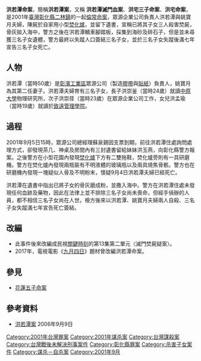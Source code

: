 {{No footnotes|time=2021-09-25T09:06:05+00:00}}
{{Infobox civilian attack
|title= 洪若潭命案
|image= 
|alt=
|caption=
|map=
|map_alt=
|map_caption=
|location= {{Flag|台灣}}[[彰化縣|彰化縣]][[二林鎮|二林鎮]]中西里中一路
|coordinates= 
|date= 2001年9月
|time=
|timezone=
|target= 
|motive= 不明
|type= 
|weapons=
|fatalities= 5
|susperp=洪若潭<br>姚寶月
}}
'''洪若潭命案'''，簡稱'''洪若潭案'''，又稱 '''洪若潭滅門血案'''、'''洪宅三子命案'''、'''洪宅命案'''，是2001年[[臺灣|臺灣]][[彰化縣|彰化縣]][[二林鎮|二林鎮]]的一起[[倫常命案|倫常命案]]，眾源企業公司負責人洪若潭與姚寶月夫婦，陳屍於自家用小型[[焚化爐|焚化爐]]，並留下遺書，宣稱已將其子女三人殺害焚屍，骨灰拋入海中，警方之後在洪若潭轎車腳踏板，採集到海砂及碎石子，但是並未尋獲三名子女遺體，警方最終以失蹤人口簽結三名子女，並於三名子女失蹤後滿七年宣告三名子女死亡。

==人物==
洪若潭（當時50歲）是[[彰濱工業區|彰濱工業區]]眾源公司（製造[[膠帶|膠帶]]與[[貼紙|貼紙]]）負責人，姚寶月為其第二任妻子。洪若潭夫婦育有三名子女，長子洪崇釜（當時24歲）就讀[[中原大學|中原大學]]物理研究所，次子洪崇荏（當時23歲）在眾源企業公司工作，女兒洪孟瑜（當時19歲）就讀於[[致遠管理學院|致遠管理學院]]。

==過程==
2001年9月5日15時，眾源公司總經理蘇泉錫因支票到期，前往洪若潭住處詢問處理方式，卻發現茶几、神桌及房間內有三封遺書留給妹妹洪玉燕，向彰化縣警方報案。之後警方在小型花園內發現[[焚化爐|焚化爐]]下方有二雙拖鞋，焚化爐旁則有一具研磨機。警方在焚化爐內發現兩瓶裝有不明液體的玻璃瓶以及兩具燒焦骨骸。警方也在研磨機內發現一塊疑似人骨及不明粉末，懷疑9月4日洪若潭夫婦已經死亡。

洪若潭在遺書中指出已將子女的骨灰磨成粉，並撒入海中。警方在洪若潭住處未發現任何血跡及藥物，因此在法律上並不排除三名子女尚未喪命，但經手偵辦的人員，都不相信三名子女尚在人世。檢方後來以洪若潭、姚寶月夫婦兩人自殺、三名子女失蹤滿七年宣告死亡簽結。

==改編==
*此事件後來改編成民視[[關鍵時刻_(民視)|關鍵時刻]]的第13集第二單元〈滅門焚屍疑案〉。
*2017年，電視電影《[[九月四日_(電視電影)|九月四日]]》題材曾改編洪若潭命案。

==參見==
*[[花蓮五子命案|花蓮五子命案]]

==參考資料==
{{reflist}}
*[http://www.appledaily.com.tw/appledaily/article/headline/20060909/2877765/ 洪若潭案] {{Wayback|url=http://www.appledaily.com.tw/appledaily/article/headline/20060909/2877765/ |date=20161003223432 }} 2006年9月9日

[[Category:2001年台灣罪案|Category:2001年台灣罪案]]
[[Category:2001年谋杀案|Category:2001年谋杀案]]
[[Category:台灣謀殺案|Category:台灣謀殺案]]
[[Category:台灣戰後未解決刑事案件|Category:台灣戰後未解決刑事案件]]
[[Category:彰化縣罪案|Category:彰化縣罪案]]
[[Category:杀害子女案件|Category:杀害子女案件]]
[[Category:谋杀－自杀案|Category:谋杀－自杀案]]
[[Category:2001年9月|Category:2001年9月]]